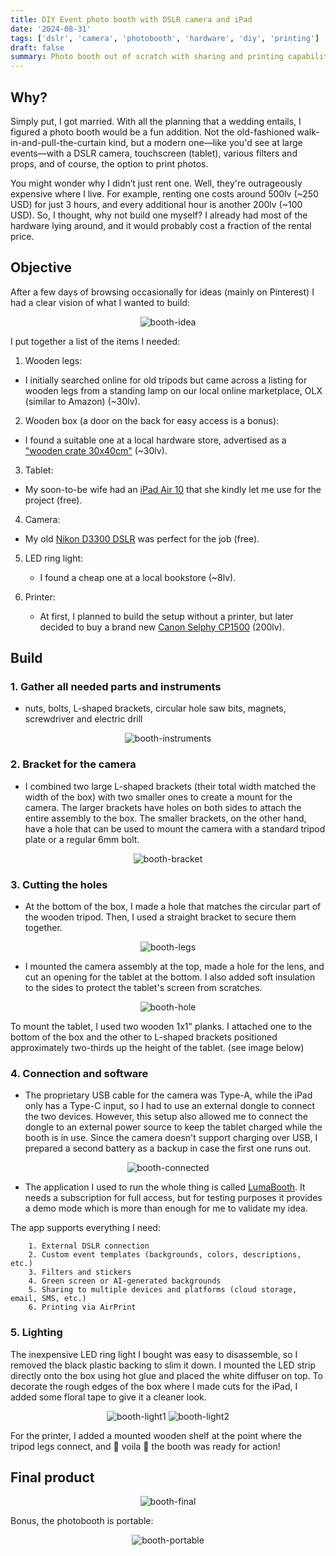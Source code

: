 ```yaml
---
title: DIY Event photo booth with DSLR camera and iPad
date: '2024-08-31'
tags: ['dslr', 'camera', 'photobooth', 'hardware', 'diy', 'printing']
draft: false
summary: Photo booth out of scratch with sharing and printing capabilities using LumaBooth
---
```


## Why?

Simply put, I got married. With all the planning that a wedding entails, I figured a photo booth would be a fun addition. Not the old-fashioned walk-in-and-pull-the-curtain kind, but a modern one—like you'd see at large events—with a DSLR camera, touchscreen (tablet), various filters and props, and of course, the option to print photos.

You might wonder why I didn’t just rent one. Well, they're outrageously expensive where I live. For example, renting one costs around 500lv (~250 USD) for just 3 hours, and every additional hour is another 200lv (~100 USD). So, I thought, why not build one myself? I already had most of the hardware lying around, and it would probably cost a fraction of the rental price.

## Objective

After a few days of browsing occasionally for ideas (mainly on Pinterest) I had a clear vision of what I wanted to build:

<p
  align="center"
  style={{
    display: 'flex',
    flexDirection: 'row',
    justifyContent: 'center',
    alignItems: 'center',
  }}
>
  <Image alt="booth-idea" src="/static/images/booth-idea.jpg" width={512} height={256} />
</p>

I put together a list of the items I needed:

1. Wooden legs:

- I initially searched online for old tripods but came across a listing for wooden legs from a standing lamp on our local online marketplace, OLX (similar to Amazon) (~30lv).

2. Wooden box (a door on the back for easy access is a bonus):

- I found a suitable one at a local hardware store, advertised as a ["wooden crate 30x40cm"](https://bauhaus.bg/darvena-shtayga-s-kapak-zeller/p/126501) (~30lv).

3. Tablet:

- My soon-to-be wife had an [iPad Air 10](https://www.apple.com/bg/ipad-10.9/) that she kindly let me use for the project (free).

4. Camera:

- My old [Nikon D3300 DSLR](https://www.amazon.com/Nikon-Digital-Focus-S-18-55mm-3-5-5-6G/dp/B00HQ4W1QE) was perfect for the job (free).

5. LED ring light:

   - I found a cheap one at a local bookstore (~8lv).

6. Printer:
   - At first, I planned to build the setup without a printer, but later decided to buy a brand new [Canon Selphy CP1500](https://magazin.photosynthesis.bg/en/76340-printer-printer-canon-selphy-cp1500-rozov-aksesoar-canon-kp-36ip-color-ink-paper-set.html) (200lv).

## Build

### 1. Gather all needed parts and instruments

- nuts, bolts, L-shaped brackets, circular hole saw bits, magnets, screwdriver and electric drill

<p
  align="center"
  style={{
    display: 'flex',
    flexDirection: 'row',
    justifyContent: 'center',
    alignItems: 'center',
  }}
>
  <Image
    alt="booth-instruments"
    src="/static/images/booth-instruments.png"
    width={512}
    height={256}
  />
</p>

### 2. Bracket for the camera

- I combined two large L-shaped brackets (their total width matched the width of the box) with two smaller ones to create a mount for the camera. The larger brackets have holes on both sides to attach the entire assembly to the box. The smaller brackets, on the other hand, have a hole that can be used to mount the camera with a standard tripod plate or a regular 6mm bolt.

<p
  align="center"
  style={{
    display: 'flex',
    flexDirection: 'row',
    justifyContent: 'center',
    alignItems: 'center',
  }}
>
  <Image alt="booth-bracket" src="/static/images/booth-bracket.png" width={512} height={256} />
</p>

### 3. Cutting the holes

- At the bottom of the box, I made a hole that matches the circular part of the wooden tripod. Then, I used a straight bracket to secure them together.

<p
  align="center"
  style={{
    display: 'flex',
    flexDirection: 'row',
    justifyContent: 'center',
    alignItems: 'center',
  }}
>
  <Image alt="booth-legs" src="/static/images/booth-legs.png" width={512} height={256} />
</p>

- I mounted the camera assembly at the top, made a hole for the lens, and cut an opening for the tablet at the bottom. I also added soft insulation to the sides to protect the tablet's screen from scratches.

<p
  align="center"
  style={{
    display: 'flex',
    flexDirection: 'row',
    justifyContent: 'center',
    alignItems: 'center',
  }}
>
  <Image alt="booth-hole" src="/static/images/booth-hole.png" width={512} height={256} />
</p>

To mount the tablet, I used two wooden 1x1" planks. I attached one to the bottom of the box and the other to L-shaped brackets positioned approximately two-thirds up the height of the tablet. (see image below)

### 4. Connection and software

- The proprietary USB cable for the camera was Type-A, while the iPad only has a Type-C input, so I had to use an external dongle to connect the two devices. However, this setup also allowed me to connect the dongle to an external power source to keep the tablet charged while the booth is in use. Since the camera doesn't support charging over USB, I prepared a second battery as a backup in case the first one runs out.

<p
  align="center"
  style={{
    display: 'flex',
    flexDirection: 'row',
    justifyContent: 'center',
    alignItems: 'center',
  }}
>
  <Image alt="booth-connected" src="/static/images/booth-connected.png" width={512} height={256} />
</p>

- The application I used to run the whole thing is called [LumaBooth](https://dslrbooth.com/lumabooth-photo-booth-app). It needs a subscription for full access, but for testing purposes it provides a demo mode which is more than enough for me to validate my idea.

The app supports everything I need:

        1. External DSLR connection
        2. Custom event templates (backgrounds, colors, descriptions, etc.)
        3. Filters and stickers
        4. Green screen or AI-generated backgrounds
        5. Sharing to multiple devices and platforms (cloud storage, email, SMS, etc.)
        6. Printing via AirPrint

### 5. Lighting

The inexpensive LED ring light I bought was easy to disassemble, so I removed the black plastic backing to slim it down. I mounted the LED strip directly onto the box using hot glue and placed the white diffuser on top. To decorate the rough edges of the box where I made cuts for the iPad, I added some floral tape to give it a cleaner look.

<p
  align="center"
  style={{
    display: 'flex',
    flexDirection: 'row',
    justifyContent: 'center',
    alignItems: 'center',
  }}
>
  <Image
    alt="booth-light1"
    src="/static/images/booth-light1.png"
    width={400}
    height={256}
    style={{ marginRight: '15px' }}
  />
  <Image alt="booth-light2" src="/static/images/booth-light2.png" width={400} height={256} />
</p>

For the printer, I added a mounted wooden shelf at the point where the tripod legs connect, and 🎉 voila 🎉 the booth was ready for action!

## Final product

<p
  align="center"
  style={{
    display: 'flex',
    flexDirection: 'row',
    justifyContent: 'center',
    alignItems: 'center',
  }}
>
  <Image alt="booth-final" src="/static/images/booth-final.png" width={400} height={256} />
</p>

Bonus, the photobooth is portable:

<p
  align="center"
  style={{
    display: 'flex',
    flexDirection: 'row',
    justifyContent: 'center',
    alignItems: 'center',
  }}
>
  <Image alt="booth-portable" src="/static/images/booth-portable.png" width={400} height={256} />
</p>
